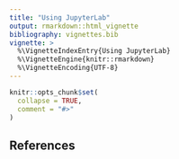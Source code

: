 ```yaml
---
title: "Using JupyterLab"
output: rmarkdown::html_vignette
bibliography: vignettes.bib
vignette: >
  %\VignetteIndexEntry{Using JupyterLab}
  %\VignetteEngine{knitr::rmarkdown}
  %\VignetteEncoding{UTF-8}
---
```


```r
knitr::opts_chunk$set(
  collapse = TRUE,
  comment = "#>"
)
```

## References

